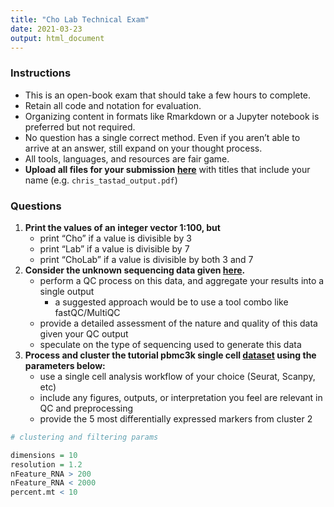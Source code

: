 ```yaml
---
title: "Cho Lab Technical Exam"
date: 2021-03-23
output: html_document
---
```


### Instructions
- This is an open-book exam that should take a few hours to complete.
- Retain all code and notation for evaluation.
- Organizing content in formats like Rmarkdown or a Jupyter notebook is preferred but not required.
- No question has a single correct method. Even if you aren't able to arrive at an answer, still expand on your thought process.
- All tools, languages, and resources are fair game.
- **Upload all files for your submission [here](https://docs.google.com/forms/d/e/1FAIpQLSfajIaqnyOZhNfygrcwkL9_HmCwfhAPxiBJco_gSnUJN0HB3w/viewform?usp=sf_link)** with titles that include your name (e.g. `chris_tastad_output.pdf`)

### Questions
1. **Print the values of an integer vector 1:100, but**
    - print “Cho” if a value is divisible by 3
    - print “Lab” if a value is divisible by 7
    - print “ChoLab” if a value is divisible by both 3 and 7
1. **Consider the unknown sequencing data given [here](https://www.dropbox.com/sh/11geyzga66zah4p/AADZEDlsW_pjLy9bliHIdEPIa?dl=0).**
    - perform a QC process on this data, and aggregate your results into a single output
      - a suggested approach would be to use a tool combo like fastQC/MultiQC
    - provide a detailed assessment of the nature and quality of this data given your QC output
    - speculate on the type of sequencing used to generate this data
1. **Process and cluster the tutorial pbmc3k single cell [dataset](https://www.dropbox.com/sh/v655nic5k43g8ff/AAACisU4ZsLlkNf-c02PSKSxa?dl=0) using the parameters below:**
    - use a single cell analysis workflow of your choice (Seurat, Scanpy, etc)
    - include any figures, outputs, or interpretation you feel are relevant in QC and preprocessing
    - provide the 5 most differentially expressed markers from cluster 2

```r
# clustering and filtering params

dimensions = 10
resolution = 1.2
nFeature_RNA > 200
nFeature_RNA < 2000
percent.mt < 10
```

